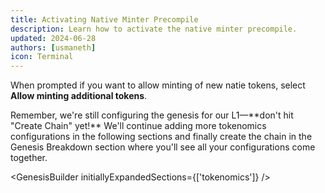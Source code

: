 ```yaml
---
title: Activating Native Minter Precompile
description: Learn how to activate the native minter precompile.
updated: 2024-06-28
authors: [usmaneth]
icon: Terminal
---
```


When prompted if you want to allow minting of new natie tokens, select **Allow minting additional tokens**.

<Callout type="warning">
Remember, we're still configuring the genesis for our L1—**don't hit "Create Chain" yet!** We'll continue adding more tokenomics configurations in the following sections and finally create the chain in the Genesis Breakdown section where you'll see all your configurations come together.
</Callout>

<GenesisBuilder initiallyExpandedSections={['tokenomics']} />